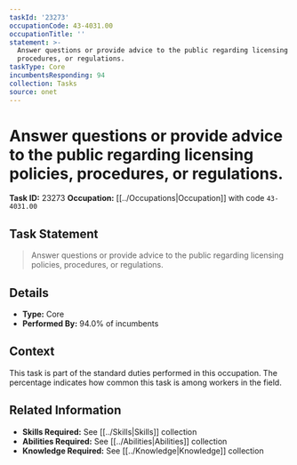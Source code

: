```yaml
---
taskId: '23273'
occupationCode: 43-4031.00
occupationTitle: ''
statement: >-
  Answer questions or provide advice to the public regarding licensing policies,
  procedures, or regulations.
taskType: Core
incumbentsResponding: 94
collection: Tasks
source: onet
---
```

# Answer questions or provide advice to the public regarding licensing policies, procedures, or regulations.

**Task ID:** 23273
**Occupation:** [[../Occupations|Occupation]] with code `43-4031.00`

## Task Statement

> Answer questions or provide advice to the public regarding licensing policies, procedures, or regulations.

## Details

- **Type:** Core
- **Performed By:** 94.0% of incumbents

## Context

This task is part of the standard duties performed in this occupation. The percentage indicates how common this task is among workers in the field.

## Related Information

- **Skills Required:** See [[../Skills|Skills]] collection
- **Abilities Required:** See [[../Abilities|Abilities]] collection
- **Knowledge Required:** See [[../Knowledge|Knowledge]] collection
